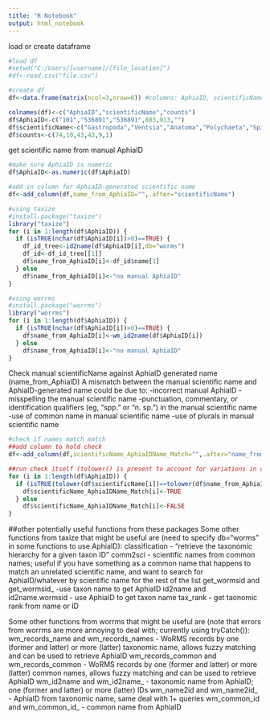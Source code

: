 ```yaml
---
title: "R Notebook"
output: html_notebook
---
```

load or create dataframe
```r
#load df
#setwd("C:/Users/[username]/[file_location]")
#df<-read.csv("file.csv")

#create df
df<-data.frame(matrix(ncol=3,nrow=6)) #columns: AphiaID, scientificName, counts; 5 items

colnames(df)<-c("AphiaID","scientificName","counts")
df$AphiaID<-c("101","536891","536891",883,913,"")
df$scientificName<-c("Gastropoda","Ventsia","Anatoma","Polychaeta","Spionidae","Acari")
df$counts<-c(74,10,43,43,9,1)
```

get scientific name from manual AphiaID
```r

#make sure AphiaID is numeric
df$AphiaID<-as.numeric(df$AphiaID)

#add in column for AphiaID-generated scientific name
df<-add_column(df,name_from_AphiaID="",.after="scientificName")

#using taxize
#install.package("taxize")
library("taxize")
for (i in 1:length(df$AphiaID)) {
  if (isTRUE(nchar(df$AphiaID[i])>0)==TRUE) {
    df_id_tree<-id2name(df$AphiaID[i],db="worms")
    df_id<-df_id_tree[[1]]
    df$name_from_AphiaID[i]<-df_id$name[1]
  } else
    df$name_from_AphiaID[i]<-"no manual AphiaID"
}

#using worrms
#install.package("worrms")
library("worrms")
for (i in 1:length(df$AphiaID)) {
  if (isTRUE(nchar(df$AphiaID[i])>0)==TRUE) {
    df$name_from_AphiaID[i]<-wm_id2name(df$AphiaID[i])
  } else
    df$name_from_AphiaID[i]<-"no manual AphiaID"
}
```

Check manual scientificName against AphiaID generated name (name_from_AphiaID)
A mismatch between the manual scientific name and AphiaID-generated name could be due to:
-incorrect manual AphiaID
-misspelling the manual scientific name
-punctuation, commentary, or identification qualifiers (eg, "spp." or "n. sp.") in the manual scientific name
-use of common name in manual scientific name
-use of plurals in manual scientific name
```r
#check if names match match
##add column to hold check
df<-add_column(df,scientificName_AphiaIDName_Match="",.after="name_from_AphiaID")

##run check itself (tolower() is present to account for variations in capitalization)
for (i in 1:length(df$AphiaID)) {
  if (isTRUE(tolower(df$scientificName[i])==tolower(df$name_from_AphiaID[i]))==TRUE) {
    df$scientificName_AphiaIDName_Match[i]<-TRUE
  } else 
    df$scientificName_AphiaIDName_Match[i]<-FALSE
}
```


##other potentially useful functions from these packages
Some other functions from taxize that might be useful are (need to specify db="worms" in some functions to use AphiaID):
classification - "retrieve the taxonomic hierarchy for a given taxon ID"
comm2sci - scientific names from common names; useful if you have something as a common name that happens to match an unrelated scientific name, and want to search for AphiaID/whatever by scientific name for the rest of the list
get_wormsid and get_wormsid_ -use taxon name to get AphiaID
id2name and id2name.wormsid - use AphiaID to get taxon name
tax_rank - get taonomic rank from name or ID

Some other functions from worrms that might be useful are (note that errors from worrms are more annoying to deal with; currently using tryCatch()):
wm_records_name and wm_records_names - WoRMS records by one (former and latter) or more (latter) taxonomic name, allows fuzzy matching and can be used to retrieve AphiaID
wm_records_common and wm_records_common - WoRMS records by one (former and latter) or more (latter) common names, allows fuzzy matching and can be used to retrieve AphiaID
wm_id2name and wm_id2name_ - taxonomic name from AphiaID; one (former and latter) or more (latter) IDs
wm_name2id and wm_name2id_ - AphiaID from taxonomic name, same deal with 1+ queries
wm_common_id and wm_common_id_ - common name from AphiaID